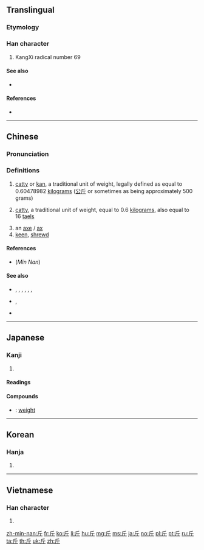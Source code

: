 {{also|觔|斥}}
==Translingual==
{{stroke order|strokes=4}}
{{stroke order|type=animate}}

===Etymology===
{{Han etyl}}

===Han character===
{{Han char|rn=69|rad=斤|as=00|sn=4|four=72221|canj=HML}}

# KangXi radical number 69

====See also====
* {{l|mul|斥}} <!-- graphically similar -->

====References====
* {{Han ref|kx=0479.040|dkj=13534|dj=0837.230|hdz=32022.010|uh=65A4|ud=26020|bh=A4E7|bd=42215}}

----

==Chinese==
{{zh-forms}}

===Pronunciation===
{{zh-pron
|m=jīn
|c=gan1
|h=pfs=kin
|mn=kin/kun
|mn_note=kin - Zhangzhou, Tainan, Kaohsiung, Taichung, Yilan; kirn - Quanzhou; kun - elsewhere in Taiwan
|w=
|mc=y
|oc=y
|ma=zh-jīn.ogg
|cat=n
}}

===Definitions===
{{zh-noun}}

# {{label|zh|Hong Kong}} [[catty]] or [[kan]], a traditional unit of weight, legally defined as equal to 0.60478982 [[kilogram]]s ([[公斤]] or sometimes as being approximately 500 grams)
# {{label|zh|Taiwan}} [[catty]], a traditional unit of weight, equal to 0.6&nbsp;[[kilogram]]s, also equal to 16&nbsp;[[tael]]s
# an [[axe]] / [[ax]]
# [[keen]], [[shrewd]]

====References====
* (''Min Nan'') {{thcwd|807}}

====See also====
* {{zh-l|担}}, {{zh-l|兩}}, {{zh-l|錢}}, {{zh-l|分}}, {{zh-l|金衡兩}}, {{zh-l|金衡錢}}, {{zh-l|金衡分}}
* {{zh-l|公斤}}, {{zh-l|克}}
* {{zh-l|臺斤/台斤}}

----

==Japanese==

===Kanji===
{{ja-kanji|grade=c|rs=斤00}}

# {{defn|lang=ja|sort=斤00}}

====Readings====
{{ja-readings|goon=[[こん]] (kon)|kanon=[[きん]] (kin)|kun=[[おの]] (ono)}}

====Compounds====
{{der-top|Compounds}}
* {{ja-r|斤量|きんりょう}}: [[weight]]
{{der-bottom}}

----

==Korean==

===Hanja===
{{ko-hanja|hangeul=근|eumhun=|rv=geun|mr=kŭn|y=kun}}

# {{defn|lang=ko|sort=斤00}}

----

==Vietnamese==

===Han character===
{{vi-hantu|[[cân]], [[rìu]], [[gần]]|rs=斤00}}

# {{defn|lang=vi|sort=斤00}}

[[Category:CJKV radicals| ]]

[[zh-min-nan:斤]]
[[fr:斤]]
[[ko:斤]]
[[li:斤]]
[[hu:斤]]
[[mg:斤]]
[[ms:斤]]
[[ja:斤]]
[[no:斤]]
[[pl:斤]]
[[pt:斤]]
[[ru:斤]]
[[ta:斤]]
[[th:斤]]
[[uk:斤]]
[[zh:斤]]